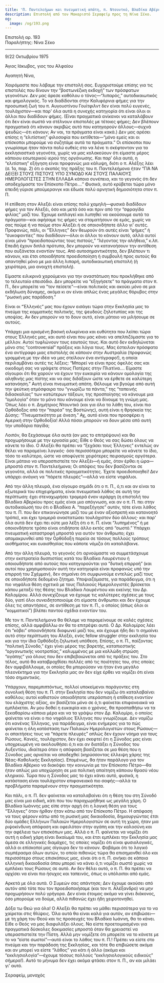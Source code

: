 ```yaml
---
title: 'Π. Παντελεήμων και πνευματική απάτη, π. Ντουντκό, Βλαδίκα Αβέρκιος'
description: Επιστολή από τον Μακαριστό Σεραφείμ προς τη Νίνα Σέκο.
og:
  image: /og/193.png
---
```


<div style={{textAlign:'right', fontFamily:'monospace'}}>Επιστολή αρ. 193</div>
<div style={{textAlign:'left', fontFamily:'monospace'}}>Παραλήπτης: Νίνα Σέκο</div>

---

9/22 Οκτωβρίου 1975

Άγιος Ιάκωβος, γιος του Αλφαίου

Αγαπητή Νίνα,

Χαιρόμαστε που λάβαμε την επιστολή σας. Ευχαριστούμε επίσης για τις επιστολές που δίνουν την “βοστωνέζικη εκδοχή” των πρόσφατων γεγονότων. Δεν μας άρεσε καθόλου ο τόνος—“λιπαρός,” αυτοδικαιωτικός και φημολογικός. Το να διαδίδονται στην Καλιφόρνια φήμες για την προσωπική ζωή του π. Αυγουστίνου Γουίτφιλντ δεν είναι πολύ ευγενές, τουλάχιστον—και παρ' όλα αυτά η συνεχής κατηγορία ότι είναι όλοι οι άλλοι που διαδίδουν φήμες. (Είναι πραγματικά ανίκανοι να καταλάβουν ότι δεν είναι σωστό να στέλνουν επιστολές με τέτοιες φήμες; Δεν βλέπουν πραγματικά ότι κάνουν ακριβώς αυτό που κατηγορούν άλλους—συχνά ψευδώς—ότι κάνουν; Αν ναι, τα πράγματα είναι κακά.) Δεν μας αρέσει επίσης η “ελιτίστικη” φιλοσοφία που εκτίθεται—“μόνο εμείς και οι επίσκοποι μπορούμε να συζητάμε αυτά τα πράγματα.” Οι επίσκοποι που γνωρίσαμε ήταν πάντα πολύ ευθείς στο να λένε τι σκέφτονταν για τα εκκλησιαστικά γεγονότα, χωρίς να μας κολακεύουν ότι είμαστε μέρος κάποιου εσωτερικού ιερού της οργάνωσης. Και παρ' όλα αυτά, η “ελιτίστικη” εξήγηση είναι προφανώς μια κάλυψη, διότι ο π. Αλέξης λέει (σ. 1α, παρ. 2) ότι ο σκοπός της πράξης του π. Παντελεήμονα ήταν “ΓΙΑ ΝΑ ΔΕΙΞΕΙ ΣΤΟΥΣ ΠΙΣΤΟΥΣ ΥΠΟ ΣΥΝΟΔΟ ΚΑΙ ΣΤΟΥΣ ΠΑΛΑΙΟΥΣ ΗΜΕΡΟΛΟΓΙΣΤΕΣ ΣΤΗΝ ΕΛΛΑΔΑ κάποια συνέπεια, και το γεγονός ότι δεν αποδεχόμαστε τον Επίσκοπο Πέτρο….” Φυσικά, αυτό κρύβεται τώρα μόνο επειδή γύρισε μπούμερανγκ και έδωσε πολύ αρνητική δημοσιότητα στον π. Π.

Η επίθεση στον Αλεξέι είναι επίσης πολύ χαμηλή—φυσικά διαδίδουν φήμες για τον Αλεξέι, όσο και μετά όσο και πριν από την “σφραγίδα φιλίας” μαζί του. Έχουμε εκπλαγεί και λυπηθεί να ακούσουμε αυτά τα πράγματα—και αφήσαμε τις φήμες να σταματήσουν σε εμάς, χωρίς να σας πούμε ή να πούμε στον Αλεξέι ή σε οποιονδήποτε άλλο γι' αυτές. Προφανώς, πάλι, οι “Έλληνες” δεν θεωρούν ότι αυτές είναι “φήμες” ή “συκοφαντίες” που διαδίδουν—όλοι οι άλλοι το κάνουν αυτό, αλλά αυτοί είναι μόνο “προειδοποιώντας τους πιστούς,” “λέγοντας την αλήθεια,” κ.λπ. Επειδή έχουν διπλά πρότυπα, δεν μπορούν να κατανοήσουν την αντίθεση που αυξάνεται εναντίον τους. Από αυτοσημαντικότητα, δεν βλέπουν τι κάνουν, και έτσι οποιαδήποτε προειδοποίηση ή συμβουλή προς αυτούς θα απαντηθεί μόνο με μια άλλη λιπαρή, αυτοδικαιωτική επιστολή (ή χειρότερα, μια ανοιχτή επιστολή).

Είμαστε ειλικρινά χαρούμενοι για την αναστάτωση που προκλήθηκε από το τελευταίο επεισόδιο. Δεν μπορείτε να “εξηγήσετε” τα πράγματα στον π. Π., δεν μπορείτε να “τον πείσετε”—είναι πολιτικός και ακούει μόνο σε μια εκδήλωση δύναμης, ακόμα κι αν είναι απλώς ένας μεγάλος θόρυβος στην “ρωσική μας παράδοση.”

Είναι οι “Έλληνές” μας που έχουν εισάγει τώρα στην Εκκλησία μας το πνεύμα της κομματικής πολιτικής, της ψευδούς ζηλοτυπίας και της υποψίας. Αν δεν μπορούν να το δουν αυτό, είναι μάταιο να μιλήσουμε σε αυτούς.

Υπάρχει μια ορισμένη βασική ειλικρίνεια και ευθύτητα που λείπει τώρα στους Έλληνές μας, και αυτό είναι που μας κάνει να απελπιζόμαστε για το μέλλον. Αυτοί τυφλώνουν τους εαυτούς τους. Και αυτό δεν εκδηλώνεται μόνο στις “controversial” πράξεις και λόγια τους. Μας έστειλαν πρόσφατα ένα αντίγραφο μιας επιστολής σε κάποιον στην Αυστραλία (προφανώς γραμμένη με την ιδέα να μας στείλουν ένα αντίγραφο!), η οποία περιλαμβάνει αυτές τις λέξεις: “Μπορεί να είναι προς όφελός σας και οικοδομή σας να γράψετε στους Πατέρες στην Πλατίνα…. Είμαστε σίγουροι ότι θα χαρούν να έχουν την ευκαιρία να κάνουν ομολογία της αληθινής μας πίστης και να σας διδάξουν ώστε να έρθετε σε καλύτερη κατανόηση.” Αυτή είναι πνευματική απάτη. Θέλουμε να βγούμε από αυτή την ψεύτικη ατμόσφαιρα του “γνωρίζω τα πάντα,” της “ταπεινής διδασκαλίας” των κατώτερων τάξεων, της προσποίησης να κάνουμε μια “ομολογία” όταν το μόνο που κάνουμε είναι να δίνουμε τη γνώμη μας. Όπως λέει ο π. Δημήτριος Ντουντκό (και για όλα τα λάθη του, είναι πιο Ορθόδοξος από την “παρέα” της Βοστώνης), αυτή είναι η θρησκεία της Δύσης: “Πνευματικότητα με άνεση.” Αχ, αυτό είναι που προσφέρει η Αμερική στην Ορθοδοξία! Αλλά πόσοι μπορούν να δουν μέσα από αυτή την υποδόρια παγίδα;

Λοιπόν, θα ξεχάσουμε όλα αυτά (αν μας το επιτρέψουν) και θα προχωρήσουμε με την εργασία μας; Είθε ο Θεός να σας δώσει όλους να κάνετε το ίδιο. Ο Αλεξέι θα πρέπει να “ξεχάσει τους Έλληνες” εντελώς αν θέλει να παραμείνει λογικός· όσο περισσότερο μπορείτε να κάνετε το ίδιο, τόσο το καλύτερο, ώστε να αποφύγετε χειρότερες πειρασμούς αργότερα. Είναι μάταιο να υπερασπιστείτε τον Αλεξέι—ή εμάς, όταν έρθει η ώρα—μπροστά στον π. Παντελεήμονα; Οι απόψεις του δεν βασίζονται σε γεγονότα, αλλά σε πολιτικές πραγματικότητες. Έχετε προειδοποιηθεί! Δεν υπάρχει ανάγκη να “πάρετε πλευρές”—αλλά να είστε νηφάλιοι.

Από την άλλη πλευρά, ένα σίγουρο σημάδι ότι ο π. Π., ό,τι και αν είναι τα εξωτερικά του επιχειρήματα, είναι πνευματικά λάθος σε αυτή την περίπτωση: έχει στεναχωρήσει τρομερά έναν ιεράρχη (η επιστολή του Βλαδίκα Αβερκίου προς εμάς είναι μια απόγνωση, και αν ο π. Π. πει στην αυτοδικαίωσή του ότι ο Βλαδίκα Α. “παρεξήγησε” αυτόν, τότε είναι λάθος του π. Π. που δεν επικοινώνησε μαζί του με έναν αξιοπρεπή και κατανοητό τρόπο), και έχει τρομερά αναστατώσει τουλάχιστον δύο άλλους· και παρ' όλα αυτά δεν έχει πει ούτε μια λέξη ότι ο π. Π. είναι “λυπημένος” ή με οποιονδήποτε τρόπο είναι οτιδήποτε άλλο εκτός από “σωστό.” Υπάρχει πνευματική καταστροφή μπροστά για αυτόν τον άνθρωπο; έχει απομακρυνθεί από την Ορθόδοξη πορεία σε τόσους πολλούς τρόπους αισθήματος και ευαισθησίας που κάποτε νόμιζα ότι καταλάβαινε.

Από την άλλη πλευρά, το γεγονός ότι αρνούμαστε να συμμετάσχουμε στην εκστρατεία δυσπιστίας κατά του Βλαδίκα Λαυρέντιου ή οποιουδήποτε από αυτούς που κατηγορούνται για “δυτική επιρροή” (και αυτοί που χρησιμοποιούν αυτή την κατηγορία είναι προφανώς υπό την επιρροή του Σχέμμαν), δεν σημαίνει ότι συμφωνούμε εντελώς μαζί τους σε οποιοδήποτε δεδομένο ζήτημα. Υποψιαζόμαστε, για παράδειγμα, ότι η πιο νηφάλια θέση σχετικά με τους Παλαιούς Ημερολογιστές βρίσκεται κάπου μεταξύ της θέσης του Βλαδίκα Λαυρέντιου και εκείνης του Δρ. Καλομίρου. Αλλά συνεχίζουμε να έχουμε τις καλύτερες σχέσεις με τους δύο, γιατί όλοι συνειδητοποιούμε ότι είμαστε άνθρωποι και δεν έχουμε όλες τις απαντήσεις, σε αντίθεση με τον π. Π., ο οποίος (όπως όλοι οι “κομματικοί”) βλέπει παντού σχέδια εναντίον του.

Με τον π. Παντελεήμονα θα θέλαμε να παραμείνουμε σε καλές σχέσεις επίσης, αλλά αμφιβάλλω αν θα το επιτρέψει αυτό. Ο Δρ. Καλομίρος λέει ότι “κόβει” οποιονδήποτε διαφωνεί μαζί του, και έχουμε ήδη δει τι σημαίνει αυτό στην περίπτωση του Αλεξέι, ενός fellow struggler στην εκκλησία του και για την ίδια Ορθόδοξη ζηλωτική υπόθεση. Επίσης, ο π. Π., παίζοντας “πολιτική Σύνοδο,” έχει γίνει μέρος της βαρετής, καταπιεστικής “οργανωτικής νοοτροπίας,” καλυμμένος με μια κολλώδη στρώση “αγάπης” για όλους που δεν επιβεβαιώνεται από τις πράξεις του. Στο τέλος, αυτό θα καταβροχθίσει πολλές από τις ποιότητες του, στις οποίες δεν αμφιβάλλουμε, οι οποίες θα μπορούσαν να ήταν ένα μεγάλο πλεονέκτημα για την Εκκλησία μας αν δεν είχε έρθει να νομίζει ότι είναι τόσο σημαντικός.

Υπάρχουν, παρεμπιπτόντως, πολλοί υποκείμενοι παράγοντες στη συνολική θέση του π. Π. στην Εκκλησία που δεν νομίζω ότι καταλαβαίνει καθόλου; αυτοί καθιστούν οποιαδήποτε υπεράσπιση ή επίθεση εναντίον του ελάχιστης αξίας, αν βασίζεται μόνο σε ό,τι φαίνεται επιφανειακά να εμπλέκεται. Αν μου δοθεί η ευκαιρία και ο χρόνος, θα προσπαθήσω να τα ξεκαθαρίσω κάποια μέρα και να τα γράψω στον Δρ. Καλομίρο, ο οποίος φαίνεται να είναι ο πιο νηφάλιος Έλληνας που γνωρίζουμε. Δεν νομίζω ότι κανένας Έλληνας, για παράδειγμα, είναι ενήμερος για το πώς φαίνεται η όλη κατάσταση των Παλαιών Ημερολογιστών στους Ρώσους—οι απαιτήσεις τους να “πάρετε πλευρές” απλώς δεν έχουν νόημα για τους Ρώσους. Κανείς, τουλάχιστον, δεν έχει σκεφτεί ότι η Σύνοδος μας είναι υποχρεωμένη να ακολουθήσει ό,τι και αν διατάξει η Σύνοδος του Αυξεντίου, ιδιαίτερα όταν η απόφαση βασίζεται σε μια θέση που η Σύνοδος μας αρνείται να αποδεχθεί (κηρύσσοντας έλλειψη χάρης της Νέας-Καθολικής Εκκλησίας). Επομένως, θα ήταν παράλογο για τον Βλαδίκα Αβέρκιο να διακόψει την κοινωνία με τον Επίσκοπο Πέτρο—θα ήταν απλώς μια υποχώρηση σε μια πολιτική απαίτηση κάποιου θρασύ νέου κληρικού. Τώρα που η Σύνοδος μας το έχει κάνει αυτό, φυσικά, η κατάσταση είναι τουλάχιστον επιφανειακά πιο σαφής—αλλά τα προβλήματα παραμένουν στην πραγματικότητα.

Και πάλι, ο π. Π. δεν φαίνεται να καταλαβαίνει ότι η θέση του στη Σύνοδό μας είναι μια ειδική, κάτι που του παραχωρήθηκε ως μεγάλη χάρη. Ο Βλαδίκα Ιωάννης μας είπε στην αρχή ότι η λογική θέση για τους “Έλληνες” όταν ήρθαν ήταν κάτω από τον Επίσκοπο Πέτρο. Η απόφαση να τους φέρουν κάτω από τη ρωσική μας δικαιοδοσία, δημιουργώντας έτσι δύο ομάδες Ελλήνων Παλαιών Ημερολογιστών σε αυτή τη χώρα, ήταν μια ριψοκίνδυνη απόφαση και οφειλόταν στην αγάπη και την καλοσύνη και την αφέλεια των επισκόπων μας. Αλλά ο π. Π. φαίνεται να νομίζει ότι αυτή η ειδική χάρη είναι δικαίωμά του, και έτσι εμπλέκει την Εκκλησία μας άμεσα σε ελληνικές διαμάχες, τις οποίες νομίζει ότι είναι φυσιολογικές, αλλά οι επίσκοποί μας σίγουρα δεν το κάνουν. Φοβάμαι ότι το λογικό συμπέρασμα όλων αυτών, το οποίο πιθανώς τώρα θα επισημανθεί όλο και περισσότερο στους επισκόπους μας, είναι ότι ο π. Π. ανήκει σε κάποια ελληνική δικαιοδοσία όπου μπορεί να κάνει ό,τι νομίζει σωστό χωρίς να εμπλέκει τους Ρώσους σε αυτό. Αν δεν θέλει αυτό, ο π. Π. θα πρέπει να αρχίσει να είναι πιο ήσυχος και ταπεινός, όπως οι υπόλοιποι από εμάς.

Αρκετά με όλα αυτά. Ο Συμεών σας απάντησε; Δεν έχουμε ακούσει από αυτόν από τότε που τον προειδοποιήσαμε (και τον π. Αλέξανδρο) να μην προχωρήσουν πολύ γρήγορα. Δεν είναι έτοιμος ακόμα να γίνει διάκονος, όσο μπορούμε να δούμε, αλλά πιθανώς έχει ήδη χειροτονηθεί.

Δόξα τω Θεώ για όλα! Ο Αλεξέι θα πρέπει να μάθει περισσότερα για το να χαίρεται στις θλίψεις. Όλα αυτά θα είναι καλά για αυτόν, αν επιβιώσει—με τη χάρη του Θεού και τις προσευχές του Βλαδίκα Ιωάννη, θα το κάνει. Είθε ο Θεός να μας διαφυλάξει όλους. Να είστε προετοιμασμένοι για πραγματικά δύσκολες δοκιμασίες μπροστά όταν θα χρειαστεί να υπερασπιστείτε την Πίστη. Αλλά μην νομίζετε ότι μπορείτε να το κάνετε με το να “είστε σωστοί”—αυτό είναι το λάθος του π. Π.! Πρέπει να είστε στο πνεύμα και την παράδοση της Εκκλησίας, και τότε θα επιβιώσετε ακόμα και αν μπορεί να είστε “λάθος” για κάτι ή άλλο (ακόμα και “εκκλησιολογία”—έχουμε τόσους πολλούς “εκκλησιολογικούς ειδικούς” σήμερα!). Αυτό το μήνυμα δεν έχει ακόμα φτάσει στον π. Π., αν και μιλάει γι' αυτό.

Σεραφείμ, μοναχός